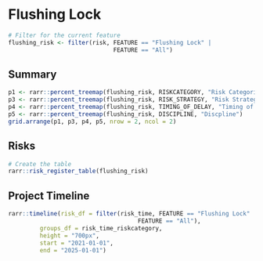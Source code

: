 # Flushing Lock

```r
# Filter for the current feature
flushing_risk <- filter(risk, FEATURE == "Flushing Lock" | 
                              FEATURE == "All")
```

## Summary
```r
p1 <- rarr::percent_treemap(flushing_risk, RISKCATEGORY, "Risk Categories")
p3 <- rarr::percent_treemap(flushing_risk, RISK_STRATEGY, "Risk Strategy")
p4 <- rarr::percent_treemap(flushing_risk, TIMING_OF_DELAY, "Timing of Delay")
p5 <- rarr::percent_treemap(flushing_risk, DISCIPLINE, "Discpline")
grid.arrange(p1, p3, p4, p5, nrow = 2, ncol = 2)
```

## Risks
```r
# Create the table
rarr::risk_register_table(flushing_risk)
```

## Project Timeline
```r
rarr::timeline(risk_df = filter(risk_time, FEATURE == "Flushing Lock" | 
                                     FEATURE == "All"), 
         groups_df = risk_time_riskcategory,
         height = "700px",
         start = "2021-01-01",
         end = "2025-01-01")
```
